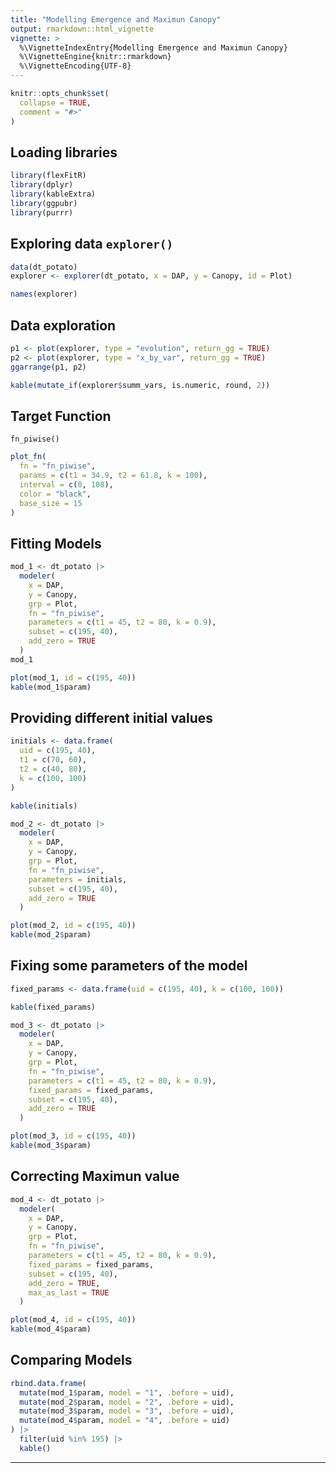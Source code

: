 ```yaml
---
title: "Modelling Emergence and Maximun Canopy"
output: rmarkdown::html_vignette
vignette: >
  %\VignetteIndexEntry{Modelling Emergence and Maximun Canopy}
  %\VignetteEngine{knitr::rmarkdown}
  %\VignetteEncoding{UTF-8}
---
```


```r
knitr::opts_chunk$set(
  collapse = TRUE,
  comment = "#>"
)
```

## Loading libraries

```r
library(flexFitR)
library(dplyr)
library(kableExtra)
library(ggpubr)
library(purrr)
```

## Exploring data `explorer()`

```r
data(dt_potato)
explorer <- explorer(dt_potato, x = DAP, y = Canopy, id = Plot)
```

```r
names(explorer)
```

## Data exploration

```r
p1 <- plot(explorer, type = "evolution", return_gg = TRUE)
p2 <- plot(explorer, type = "x_by_var", return_gg = TRUE)
ggarrange(p1, p2)
```

```r
kable(mutate_if(explorer$summ_vars, is.numeric, round, 2))
```


## Target Function 

`fn_piwise()`

\begin{equation}
f(t; t_1, t_2, k) =
\begin{cases}
0 & \text{if } t < t_1 \\
\dfrac{k}{t_2 - t_1} \cdot (t - t_1) & \text{if } t_1 \leq t \leq t_2 \\
k & \text{if } t > t_2
\end{cases}
\end{equation}


```r
plot_fn(
  fn = "fn_piwise",
  params = c(t1 = 34.9, t2 = 61.8, k = 100),
  interval = c(0, 108),
  color = "black",
  base_size = 15
)
```

## Fitting Models

```r
mod_1 <- dt_potato |>
  modeler(
    x = DAP,
    y = Canopy,
    grp = Plot,
    fn = "fn_piwise",
    parameters = c(t1 = 45, t2 = 80, k = 0.9),
    subset = c(195, 40),
    add_zero = TRUE
  )
mod_1
```


```r
plot(mod_1, id = c(195, 40))
kable(mod_1$param)
```

## Providing different initial values

```r
initials <- data.frame(
  uid = c(195, 40),
  t1 = c(70, 60),
  t2 = c(40, 80),
  k = c(100, 100)
)
```

```r
kable(initials)
```

```r
mod_2 <- dt_potato |>
  modeler(
    x = DAP,
    y = Canopy,
    grp = Plot,
    fn = "fn_piwise",
    parameters = initials,
    subset = c(195, 40),
    add_zero = TRUE
  )
```

```r
plot(mod_2, id = c(195, 40))
kable(mod_2$param)
```

## Fixing some parameters of the model

```r
fixed_params <- data.frame(uid = c(195, 40), k = c(100, 100))
```

```r
kable(fixed_params)
```


```r
mod_3 <- dt_potato |>
  modeler(
    x = DAP,
    y = Canopy,
    grp = Plot,
    fn = "fn_piwise",
    parameters = c(t1 = 45, t2 = 80, k = 0.9),
    fixed_params = fixed_params,
    subset = c(195, 40),
    add_zero = TRUE
  )
```

```r
plot(mod_3, id = c(195, 40))
kable(mod_3$param)
```

## Correcting Maximun value

```r
mod_4 <- dt_potato |>
  modeler(
    x = DAP,
    y = Canopy,
    grp = Plot,
    fn = "fn_piwise",
    parameters = c(t1 = 45, t2 = 80, k = 0.9),
    fixed_params = fixed_params,
    subset = c(195, 40),
    add_zero = TRUE,
    max_as_last = TRUE
  )
```

```r
plot(mod_4, id = c(195, 40))
kable(mod_4$param)
```

## Comparing Models

```r
rbind.data.frame(
  mutate(mod_1$param, model = "1", .before = uid),
  mutate(mod_2$param, model = "2", .before = uid),
  mutate(mod_3$param, model = "3", .before = uid),
  mutate(mod_4$param, model = "4", .before = uid)
) |>
  filter(uid %in% 195) |>
  kable()
```

<hr>
